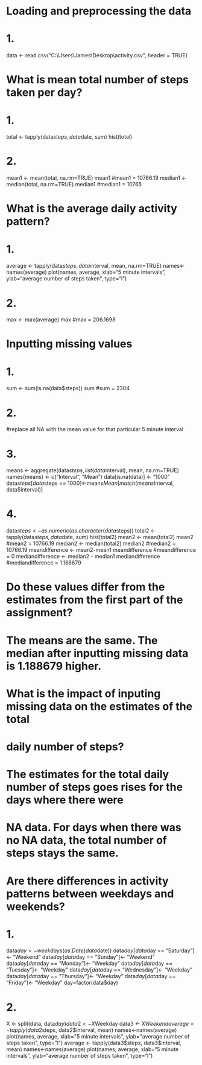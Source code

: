 # Loading and preprocessing the data
# 1. 

data <- read.csv("C:\\Users\\James\\Desktop\\activity.csv", header = TRUE)

# What is mean total number of steps taken per day?
# 1.

total <- tapply(data$steps, data$date, sum)
hist(total)

# 2.

mean1 <- mean(total, na.rm=TRUE)
mean1
#mean1 = 10766.19
median1 <- median(total, na.rm=TRUE)
median1 
#median1 = 10765

# What is the average daily activity pattern?
# 1.

average <- tapply(data$steps, data$interval, mean, na.rm=TRUE)
names<-names(average)
plot(names, average, xlab="5 minute intervals", ylab="average number of steps taken", type="l")

# 2.
max <- max(average)
max
#max = 206.1698

# Inputting missing values
# 1.

sum <- sum(is.na(data$steps))
sum
#sum = 2304

# 2.
#replace all NA with the mean value for that particular 5 minute interval

# 3.

means <- aggregate(data$steps, list(data$interval), mean, na.rm=TRUE)
names(means) <- c("Interval", "Mean")
data[is.na(data)] <- "1000" 
data$steps[data$steps == 1000]<-means$Mean[match(means$Interval, data$interval)]

# 4.

data$steps <- as.numeric(as.character(data$steps))
total2 <- tapply(data$steps, data$date, sum)
hist(total2)
mean2 <- mean(total2)
mean2
#mean2 = 10766.19
median2 <- median(total2)
median2
#median2 = 10766.19
meandifference <- mean2-mean1
meandifference
#meandifference = 0
mediandifference <- median2 - median1
mediandifference
#mediandifference = 1.188679 

# Do these values differ from the estimates from the first part of the assignment?
# The means are the same. The median after inputting missing data is 1.188679 higher.  

# What is the impact of inputing missing data on the estimates of the total
# daily number of steps?
# The estimates for the total daily number of steps goes rises for the days where there were
# NA data. For days when there was no NA data, the total number of steps stays the same. 

# Are there differences in activity patterns between weekdays and weekends?
# 1.

data$day <- weekdays(as.Date(data$date))
data$day[data$day == "Saturday"]<- "Weekend"
data$day[data$day == "Sunday"]<- "Weekend"
data$day[data$day == "Monday"]<- "Weekday"
data$day[data$day == "Tuesday"]<- "Weekday"
data$day[data$day == "Wednesday"]<- "Weekday"
data$day[data$day == "Thursday"]<- "Weekday"
data$day[data$day == "Friday"]<- "Weekday"
day=factor(data$day)

# 2.

X <- split(data, data$day)
data2 <- X$Weekday
data3 <- X$Weekend
average <- tapply(data2$steps, data2$interval, mean)
names<-names(average)
plot(names, average, xlab="5 minute intervals", ylab="average number of steps taken", type="l")
average <- tapply(data3$steps, data3$interval, mean)
names<-names(average)
plot(names, average, xlab="5 minute intervals", ylab="average number of steps taken", type="l")
